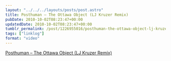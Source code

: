 ```yaml
---
layout: "../../../layouts/posts/post.astro"
title: Posthuman – The Ottawa Object (LJ Kruzer Remix)
pubDate: 2010-10-02T08:23:47+00:00
updatedDate: 2010-10-02T08:23:47+00:00
tumblr_permalink: /post/1226955016/posthuman-the-ottawa-object-lj-kruzer-remix
tags: ["linklog"]
format: "video"
---
```



<YouTube id="https://www.youtube.com/watch?v=y3M2hnhtYWE" />

[Posthuman &#8211; The Ottawa Object (LJ Kruzer Remix)][1]

[1]: https://www.youtube.com/watch?v=y3M2hnhtYWE
